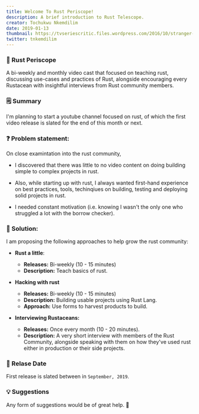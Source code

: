 ```yaml
---
title: Welcome To Rust Periscope!
description: A brief introduction to Rust Telescope.
creator: Tochukwu Nkemdilim
date: 2019-01-13
thumbnail: https://tvseriescritic.files.wordpress.com/2016/10/stranger-things-bicycle-lights-children.jpg
twitter: tnkemdilim
---
```


### 🔭 Rust Periscope

A bi-weekly and monthly video cast that focused on teaching rust, discussing use-cases and practices of Rust, alongside encouraging every Rustacean with insightful interviews from Rust community members.

### 🗒 Summary

I'm planning to start a youtube channel focused on rust, of which the first video release is slated for the end of this month or next.

### ❓ Problem statement:

On close examintation into the rust community,

- I discovered that there was little to no video content on doing building simple to complex projects in rust.

- Also, while starting up with rust, I always wanted first-hand experience on best practices, tools, techinqiues on building, testing and deploying solid projects in rust.

- I needed constant motivation (i.e. knowing I wasn't the only one who struggled a lot with the borrow checker).

### 🚧 Solution:

I am proposing the following approaches to help grow the rust community:

- **Rust a little**:

  - **Releases:** Bi-weekly (10 - 15 minutes)
  - **Description:** Teach basics of rust.

- **Hacking with rust**

  - **Releases:** Bi-weekly (10 - 15 minutes)
  - **Description:** Building usable projects using Rust Lang.
  - **Approach:** Use forms to harvest products to build.

- **Interviewing Rustaceans:**
  - **Releases:** Once every month (10 - 20 minutes).
  - **Description:** A very short interview with members of the Rust Community, alongside speaking with them on how they've used rust either in production or their side projects.

### 🎉 Relase Date

First release is slated between in `September, 2019`.

### 💡 Suggestions

Any form of suggestions would be of great help. 🙏
